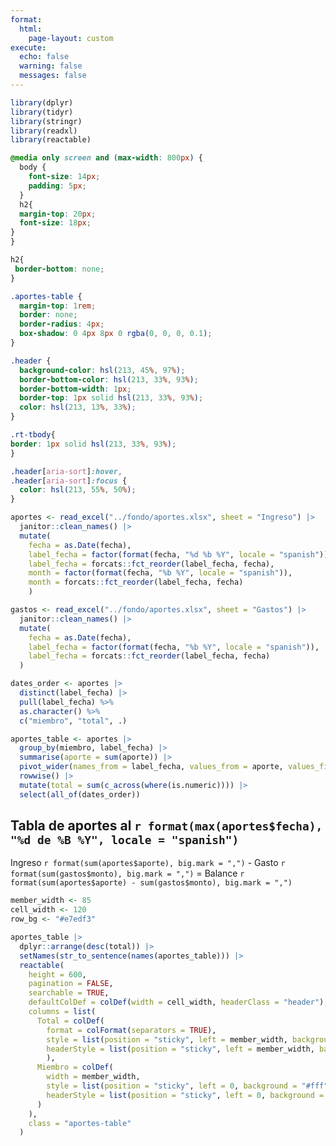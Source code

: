```yaml
---
format:
  html:
    page-layout: custom
execute:
  echo: false
  warning: false
  messages: false
---
```


```r
library(dplyr)
library(tidyr)
library(stringr)
library(readxl)
library(reactable)
```

```css
@media only screen and (max-width: 800px) {
  body {
    font-size: 14px;
    padding: 5px;
  }
  h2{
  margin-top: 20px;
  font-size: 18px;
}
}

h2{
 border-bottom: none;
}

.aportes-table {
  margin-top: 1rem;
  border: none;
  border-radius: 4px;
  box-shadow: 0 4px 8px 0 rgba(0, 0, 0, 0.1);
}

.header {
  background-color: hsl(213, 45%, 97%);
  border-bottom-color: hsl(213, 33%, 93%);
  border-bottom-width: 1px;
  border-top: 1px solid hsl(213, 33%, 93%);
  color: hsl(213, 13%, 33%);
}

.rt-tbody{
border: 1px solid hsl(213, 33%, 93%);
}

.header[aria-sort]:hover,
.header[aria-sort]:focus {
  color: hsl(213, 55%, 50%);
}

```


```r
aportes <- read_excel("../fondo/aportes.xlsx", sheet = "Ingreso") |>
  janitor::clean_names() |>
  mutate(
    fecha = as.Date(fecha),
    label_fecha = factor(format(fecha, "%d %b %Y", locale = "spanish")),
    label_fecha = forcats::fct_reorder(label_fecha, fecha),
    month = factor(format(fecha, "%b %Y", locale = "spanish")),
    month = forcats::fct_reorder(label_fecha, fecha)
    )

gastos <- read_excel("../fondo/aportes.xlsx", sheet = "Gastos") |>
  janitor::clean_names() |>
  mutate(
    fecha = as.Date(fecha),
    label_fecha = factor(format(fecha, "%b %Y", locale = "spanish")),
    label_fecha = forcats::fct_reorder(label_fecha, fecha)
  )
```


```r
dates_order <- aportes |>
  distinct(label_fecha) |>
  pull(label_fecha) %>%
  as.character() %>%
  c("miembro", "total", .)

aportes_table <- aportes |>
  group_by(miembro, label_fecha) |>
  summarise(aporte = sum(aporte)) |> 
  pivot_wider(names_from = label_fecha, values_from = aporte, values_fill = 0) |>
  rowwise() |>
  mutate(total = sum(c_across(where(is.numeric)))) |>
  select(all_of(dates_order))
```

## Tabla de aportes al `r format(max(aportes$fecha), "%d de %B %Y", locale = "spanish")` {.column-page .px-md-5}

::: {d-flex}
<span class="badge bg-success">Ingreso `r format(sum(aportes$aporte), big.mark = ",")`</span> -
<span class="badge bg-danger">Gasto `r format(sum(gastos$monto), big.mark = ",")`</span> =
<span class="badge bg-primary">Balance `r format(sum(aportes$aporte) - sum(gastos$monto), big.mark = ",")`</span>
:::


```r
member_width <- 85
cell_width <- 120
row_bg <- "#e7edf3"

aportes_table |>
  dplyr::arrange(desc(total)) |> 
  setNames(str_to_sentence(names(aportes_table))) |> 
  reactable(
    height = 600,
    pagination = FALSE,
    searchable = TRUE,
    defaultColDef = colDef(width = cell_width, headerClass = "header"),
    columns = list(
      Total = colDef(
        format = colFormat(separators = TRUE),
        style = list(position = "sticky", left = member_width, background = "#fff", zIndex = 1),
        headerStyle = list(position = "sticky", left = member_width, background = row_bg, zIndex = 1)
        ),
      Miembro = colDef(
        width = member_width,
        style = list(position = "sticky", left = 0, background = "#fff", zIndex = 1),
        headerStyle = list(position = "sticky", left = 0, background = row_bg, zIndex = 1)
      )
    ),
    class = "aportes-table"
  )
```


